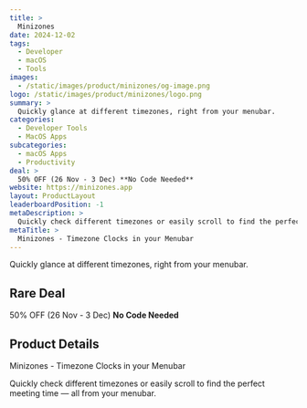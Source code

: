 ```yaml
---
title: >
  Minizones
date: 2024-12-02
tags:
  - Developer
  - macOS
  - Tools
images:
  - /static/images/product/minizones/og-image.png
logo: /static/images/product/minizones/logo.png
summary: >
  Quickly glance at different timezones, right from your menubar.
categories:
  - Developer Tools
  - MacOS Apps
subcategories:
  - macOS Apps
  - Productivity
deal: >
  50% OFF (26 Nov - 3 Dec) **No Code Needed**
website: https://minizones.app
layout: ProductLayout
leaderboardPosition: -1
metaDescription: >
  Quickly check different timezones or easily scroll to find the perfect meeting time — all from your menubar.
metaTitle: >
  Minizones - Timezone Clocks in your Menubar
---
```

Quickly glance at different timezones, right from your menubar.

## Rare Deal

50% OFF (26 Nov - 3 Dec) **No Code Needed**

## Product Details

Minizones - Timezone Clocks in your Menubar

Quickly check different timezones or easily scroll to find the perfect meeting time — all from your menubar.
